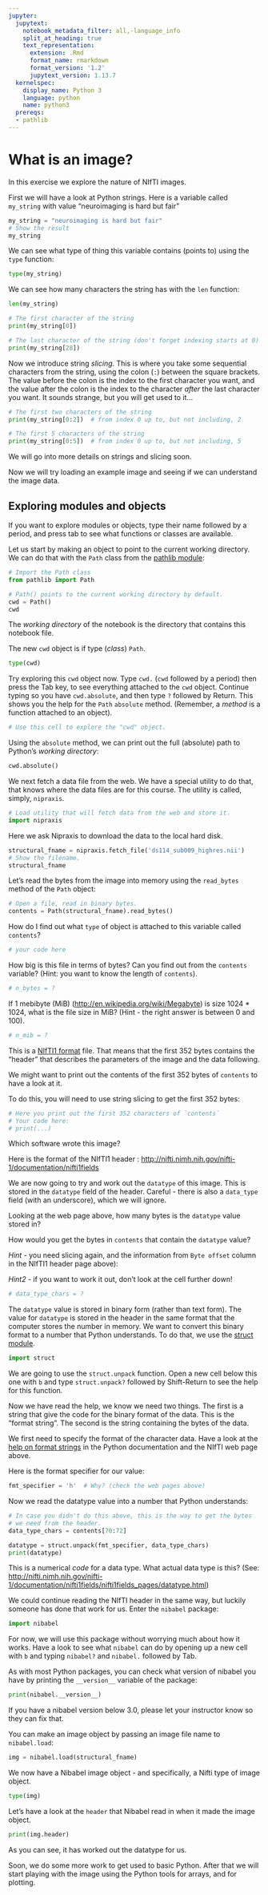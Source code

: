 ```yaml
---
jupyter:
  jupytext:
    notebook_metadata_filter: all,-language_info
    split_at_heading: true
    text_representation:
      extension: .Rmd
      format_name: rmarkdown
      format_version: '1.2'
      jupytext_version: 1.13.7
  kernelspec:
    display_name: Python 3
    language: python
    name: python3
  prereqs:
  - pathlib
---
```


# What is an image?

In this exercise we explore the nature of NIfTI images.

First we will have a look at Python strings. Here is a variable called
`my_string` with value “neuroimaging is hard but fair”

```python
my_string = "neuroimaging is hard but fair"
# Show the result
my_string
```

We can see what type of thing this variable contains (points to) using
the `type` function:

```python
type(my_string)
```

We can see how many characters the string has with the `len` function:

```python
len(my_string)
```

```python
# The first character of the string
print(my_string[0])
```

```python
# The last character of the string (don't forget indexing starts at 0)
print(my_string[28])
```

Now we introduce string *slicing*. This is where you take some sequential
characters from the string, using the colon (`:`) between the square
brackets. The value before the colon is the index to the first character you
want, and the value after the colon is the index to the character *after* the
last character you want. It sounds strange, but you will get used to it…

```python
# The first two characters of the string
print(my_string[0:2])  # from index 0 up to, but not including, 2
```

```python
# The first 5 characters of the string
print(my_string[0:5])  # from index 0 up to, but not including, 5
```

We will go into more details on strings and slicing soon.

Now we will try loading an example image and seeing if we can understand
the image data.


## Exploring modules and objects

If you want to explore modules or objects, type their name followed by a
period, and press tab to see what functions or classes are available.

Let us start by making an object to point to the current working directory.  We
can do that with the `Path` class from the [pathlib module](pathlib.Rmd):

```python
# Import the Path class
from pathlib import Path
```

```python
# Path() points to the current working directory by default.
cwd = Path()
cwd
```

The *working directory* of the notebook is the directory that contains this
notebook file.

The new `cwd` object is if type (*class*) `Path`.

```python
type(cwd)
```

Try exploring this `cwd` object now.  Type `cwd.` (`cwd` followed by a period)
then press the Tab key, to see everything attached to the `cwd` object.
Continue typing so you have `cwd.absolute`, and then type `?` followed by
Return. This shows you the help for the `Path` `absolute` method. (Remember, a
*method* is a function attached to an object).

```python
# Use this cell to explore the "cwd" object.
```

Using the `absolute` method, we can print out the full (absolute) path to Python's
*working directory*:

```python
cwd.absolute()
```

We next fetch a data file from the web.  We have a special utility to do that,
that knows where the data files are for this course.  The utility is called,
simply, `nipraxis`.

```python
# Load utility that will fetch data from the web and store it.
import nipraxis
```

Here we ask Nipraxis to download the data to the local hard disk.

```python
structural_fname = nipraxis.fetch_file('ds114_sub009_highres.nii')
# Show the filename.
structural_fname
```

Let’s read the bytes from the image into memory using the `read_bytes` method
of the `Path` object:

```python
# Open a file, read in binary bytes.
contents = Path(structural_fname).read_bytes()
```

How do I find out what `type` of object is attached to this variable called
`contents`?

```python
# your code here
```

How big is this file in terms of bytes? Can you find out from the
`contents` variable? (Hint: you want to know the length of
`contents`).

```python
# n_bytes = ?
```

If 1 mebibyte (MiB)
([http://en.wikipedia.org/wiki/Megabyte](http://en.wikipedia.org/wiki/Megabyte))
is size 1024 \* 1024, what is the file size in MiB? (Hint - the right answer is
between 0 and 100).

```python
# n_mib = ?
```

This is a [NIfTI1 format](http://nifti.nimh.nih.gov/nifti-1) file.
That means that the first 352 bytes contains the “header” that describes
the parameters of the image and the data following.

We might want to print out the contents of the first 352 bytes of `contents`
to have a look at it.

To do this, you will need to use string slicing to get the first 352
bytes:

```python
# Here you print out the first 352 characters of `contents`
# Your code here:
# print(...)
```

Which software wrote this image?

Here is the format of the NIfTI1 header :
[http://nifti.nimh.nih.gov/nifti-1/documentation/nifti1fields](http://nifti.nimh.nih.gov/nifti-1/documentation/nifti1fields)

We are now going to try and work out the `datatype` of this image.  This is
stored in the `datatype` field of the header. Careful - there is also a
`data_type` field (with an underscore), which we will ignore.

Looking at the web page above, how many bytes is the `datatype` value
stored in?

How would you get the bytes in `contents` that contain the `datatype`
value? 

*Hint* - you need slicing again, and the information from `Byte
offset` column in the NIfTI1 header page above):

*Hint2* - if you want to work it out, don't look at the cell further down!

```python
# data_type_chars = ?
```

The `datatype` value is stored in binary form (rather than text form).
The value for `datatype` is stored in the header in the same format
that the computer stores the number in memory. We want to convert this
binary format to a number that Python understands. To do that, we use
the [struct module](https://docs.python.org/3/library/struct.html).

```python
import struct
```

We are going to use the `struct.unpack` function. Open a new cell
below this one with `b` and type `struct.unpack?` followed by
Shift-Return to see the help for this function.

Now we have read the help, we know we need two things. The first is a
string that give the code for the binary format of the data. This is the
“format string”. The second is the string containing the bytes of the
data.

We first need to specify the format of the character data. Have a look
at the [help on format
strings](https://docs.python.org/3/library/struct.html#format-characters)
in the Python documentation and the NIfTI web page above.

Here is the format specifier for our value:

```python
fmt_specifier = 'h'  # Why? (check the web pages above)
```

Now we read the datatype value into a number that Python understands:

```python
# In case you didn't do this above, this is the way to get the bytes
# we need from the header.
data_type_chars = contents[70:72]
```

```python
datatype = struct.unpack(fmt_specifier, data_type_chars)
print(datatype)
```

This is a numerical *code* for a data type. What actual data type is this?
(See:
[http://nifti.nimh.nih.gov/nifti-1/documentation/nifti1fields/nifti1fields_pages/datatype.html](http://nifti.nimh.nih.gov/nifti-1/documentation/nifti1fields/nifti1fields_pages/datatype.html))

We could continue reading the NIfTI header in the same way, but luckily
someone has done that work for us. Enter the `nibabel` package:

```python
import nibabel
```

For now, we will use this package without worrying much about how it works.
Have a look to see what `nibabel` can do by opening up a new cell with `b`
and typing `nibabel?` and `nibabel.` followed by Tab.

As with most Python packages, you can check what version of nibabel you have
by printing the `__version__` variable of the package:

```python
print(nibabel.__version__)
```

If you have a nibabel version below 3.0, please let your instructor know so
they can fix that.

You can make an image object by passing an image file name to `nibabel.load`:

```python
img = nibabel.load(structural_fname)
```

We now have a Nibabel image object - and specifically, a Nifti type of image object.

```python
type(img)
```

Let’s have a look at the `header` that Nibabel read in when it made the image object.

```python
print(img.header)
```

As you can see, it has worked out the datatype for us.

Soon, we do some more work to get used to basic Python.  After that we will
start playing with the image using the Python tools for arrays, and for
plotting.

